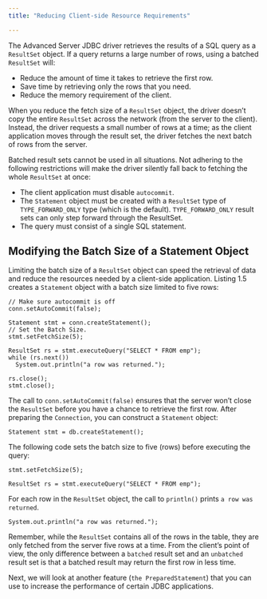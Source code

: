 ```yaml
---
title: "Reducing Client-side Resource Requirements"

---
```


<div id="reducing_client-side_resource_requirements" class="registered_link"></div>

The Advanced Server JDBC driver retrieves the results of a SQL query as a `ResultSet` object. If a query returns a large number of rows, using a batched `ResultSet` will:

-   Reduce the amount of time it takes to retrieve the first row.
-   Save time by retrieving only the rows that you need.
-   Reduce the memory requirement of the client.

When you reduce the fetch size of a `ResultSet` object, the driver doesn’t copy the entire `ResultSet` across the network (from the server to the client). Instead, the driver requests a small number of rows at a time; as the client application moves through the result set, the driver fetches the next batch of rows from the server.

Batched result sets cannot be used in all situations. Not adhering to the following restrictions will make the driver silently fall back to fetching the whole `ResultSet` at once:

-   The client application must disable `autocommit`.
-   The `Statement` object must be created with a `ResultSet` type of `TYPE_FORWARD_ONLY` type (which is the default). `TYPE_FORWARD_ONLY` result sets can only step forward through the ResultSet.
-   The query must consist of a single SQL statement.

## Modifying the Batch Size of a Statement Object

Limiting the batch size of a `ResultSet` object can speed the retrieval of data and reduce the resources needed by a client-side application. Listing 1.5 creates a `Statement` object with a batch size limited to five rows:

```text
// Make sure autocommit is off
conn.setAutoCommit(false);

Statement stmt = conn.createStatement();
// Set the Batch Size.
stmt.setFetchSize(5);

ResultSet rs = stmt.executeQuery("SELECT * FROM emp");
while (rs.next())
  System.out.println("a row was returned.");

rs.close();
stmt.close();
```

The call to `conn.setAutoCommit(false)` ensures that the server won’t close the `ResultSet` before you have a chance to retrieve the first row. After preparing the `Connection`, you can construct a `Statement` object:

```text
Statement stmt = db.createStatement();
```

The following code sets the batch size to five (rows) before executing the query:

```text
stmt.setFetchSize(5);

ResultSet rs = stmt.executeQuery("SELECT * FROM emp");
```

For each row in the `ResultSet` object, the call to `println()` prints `a row was returned`.

```text
System.out.println("a row was returned.");
```

Remember, while the `ResultSet` contains all of the rows in the table, they are only fetched from the server five rows at a time. From the client’s point of view, the only difference between a `batched` result set and an `unbatched` result set is that a batched result may return the first row in less time.

Next, we will look at another feature (`the PreparedStatement`) that you can use to increase the performance of certain JDBC applications.
